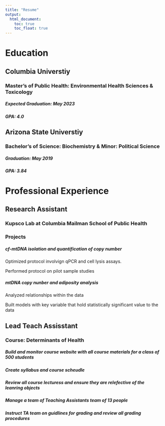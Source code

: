 ```yaml
---
title: "Resume"
output: 
  html_document:
    toc: true
    toc_float: true
---
```


# Education 

## Columbia Universtiy
### Master’s of Public Health: Environmental Health Sciences & Toxicology
##### Expected Graduation: May 2023 
##### GPA: 4.0 

## Arizona State Universtiy
### Bachelor’s of Science: Biochemistry & Minor: Political Science
##### Graduation: May 2019 
##### GPA: 3.84

# Professional Experience 

## Research Assistant 
### Kupsco Lab at Columbia Mailman School of Public Health 
### Projects  
##### cf-mtDNA isolation and quantification of copy number 
######## Optimized protocol involvign qPCR and cell lysis assays. 
######## Performed protocol on pilot sample studies 
##### mtDNA copy nunber and adiposity analysis 
######## Analyzed relationships within the data 
######## Built models with key variable that hold statistically significant value to the data 


## Lead Teach Assisstant 
### Course: Determinants of Health 
##### Build and monitor course website with all course materials for a class of 500 students
##### Create syllabus and course scheudle 
##### Review all course lecturess and ensure they are relefective of the  leanring objects
##### Manage a team of Teaching Assistants team of 13 people
##### Instruct TA team on guidlines for grading and review all grading procedures 

